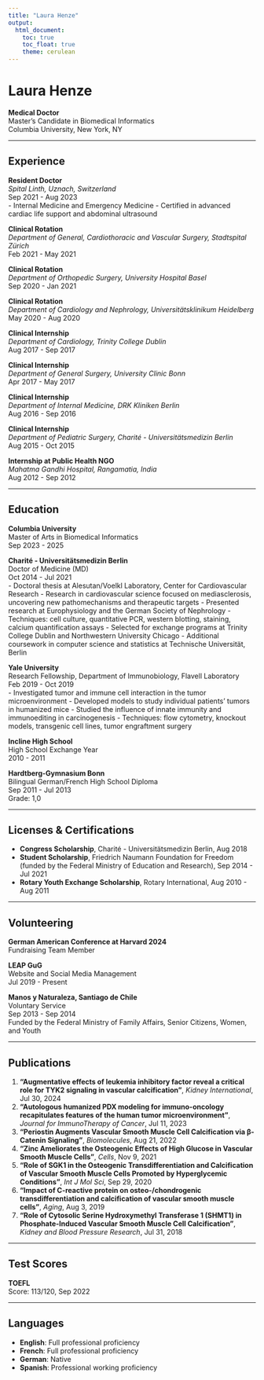 ```yaml
---
title: "Laura Henze"
output: 
  html_document:
    toc: true
    toc_float: true
    theme: cerulean
---
```


# Laura Henze

**Medical Doctor**  
Master’s Candidate in Biomedical Informatics  
Columbia University, New York, NY  

---

## Experience

**Resident Doctor**  
*Spital Linth, Uznach, Switzerland*  
Sep 2021 - Aug 2023  
- Internal Medicine and Emergency Medicine
- Certified in advanced cardiac life support and abdominal ultrasound

**Clinical Rotation**  
*Department of General, Cardiothoracic and Vascular Surgery, Stadtspital Zürich*  
Feb 2021 - May 2021  

**Clinical Rotation**  
*Department of Orthopedic Surgery, University Hospital Basel*  
Sep 2020 - Jan 2021  

**Clinical Rotation**  
*Department of Cardiology and Nephrology, Universitätsklinikum Heidelberg*  
May 2020 - Aug 2020  

**Clinical Internship**  
*Department of Cardiology, Trinity College Dublin*  
Aug 2017 - Sep 2017  

**Clinical Internship**  
*Department of General Surgery, University Clinic Bonn*  
Apr 2017 - May 2017  

**Clinical Internship**  
*Department of Internal Medicine, DRK Kliniken Berlin*  
Aug 2016 - Sep 2016  

**Clinical Internship**  
*Department of Pediatric Surgery, Charité - Universitätsmedizin Berlin*  
Aug 2015 - Oct 2015  

**Internship at Public Health NGO**  
*Mahatma Gandhi Hospital, Rangamatia, India*  
Aug 2012 - Sep 2012  

---

## Education

**Columbia University**  
Master of Arts in Biomedical Informatics  
Sep 2023 - 2025  

**Charité - Universitätsmedizin Berlin**  
Doctor of Medicine (MD)  
Oct 2014 - Jul 2021  
- Doctoral thesis at Alesutan/Voelkl Laboratory, Center for Cardiovascular Research
- Research in cardiovascular science focused on mediasclerosis, uncovering new pathomechanisms and therapeutic targets
- Presented research at Europhysiology and the German Society of Nephrology
- Techniques: cell culture, quantitative PCR, western blotting, staining, calcium quantification assays
- Selected for exchange programs at Trinity College Dublin and Northwestern University Chicago
- Additional coursework in computer science and statistics at Technische Universität, Berlin

**Yale University**  
Research Fellowship, Department of Immunobiology, Flavell Laboratory  
Feb 2019 - Oct 2019  
- Investigated tumor and immune cell interaction in the tumor microenvironment
- Developed models to study individual patients’ tumors in humanized mice
- Studied the influence of innate immunity and immunoediting in carcinogenesis
- Techniques: flow cytometry, knockout models, transgenic cell lines, tumor engraftment surgery

**Incline High School**  
High School Exchange Year  
2010 - 2011  

**Hardtberg-Gymnasium Bonn**  
Bilingual German/French High School Diploma  
Sep 2011 - Jul 2013  
Grade: 1,0

---

## Licenses & Certifications

- **Congress Scholarship**, Charité - Universitätsmedizin Berlin, Aug 2018
- **Student Scholarship**, Friedrich Naumann Foundation for Freedom (funded by the Federal Ministry of Education and Research), Sep 2014 - Jul 2021
- **Rotary Youth Exchange Scholarship**, Rotary International, Aug 2010 - Aug 2011  

---

## Volunteering

**German American Conference at Harvard 2024**  
Fundraising Team Member

**LEAP GuG**  
Website and Social Media Management  
Jul 2019 - Present

**Manos y Naturaleza, Santiago de Chile**  
Voluntary Service  
Sep 2013 - Sep 2014  
Funded by the Federal Ministry of Family Affairs, Senior Citizens, Women, and Youth

---

## Publications

1. **"Augmentative effects of leukemia inhibitory factor reveal a critical role for TYK2 signaling in vascular calcification"**, *Kidney International*, Jul 30, 2024  
2. **"Autologous humanized PDX modeling for immuno-oncology recapitulates features of the human tumor microenvironment"**, *Journal for ImmunoTherapy of Cancer*, Jul 11, 2023  
3. **"Periostin Augments Vascular Smooth Muscle Cell Calcification via β-Catenin Signaling"**, *Biomolecules*, Aug 21, 2022  
4. **"Zinc Ameliorates the Osteogenic Effects of High Glucose in Vascular Smooth Muscle Cells"**, *Cells*, Nov 9, 2021  
5. **"Role of SGK1 in the Osteogenic Transdifferentiation and Calcification of Vascular Smooth Muscle Cells Promoted by Hyperglycemic Conditions"**, *Int J Mol Sci*, Sep 29, 2020  
6. **"Impact of C-reactive protein on osteo-/chondrogenic transdifferentiation and calcification of vascular smooth muscle cells"**, *Aging*, Aug 3, 2019  
7. **"Role of Cytosolic Serine Hydroxymethyl Transferase 1 (SHMT1) in Phosphate-Induced Vascular Smooth Muscle Cell Calcification"**, *Kidney and Blood Pressure Research*, Jul 31, 2018  

---

## Test Scores

**TOEFL**  
Score: 113/120, Sep 2022  

---

## Languages

- **English**: Full professional proficiency
- **French**: Full professional proficiency
- **German**: Native
- **Spanish**: Professional working proficiency
